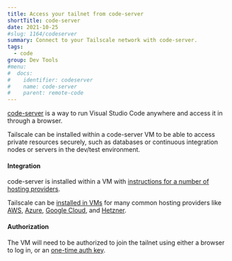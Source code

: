 ```yaml
---
title: Access your tailnet from code-server
shortTitle: code-server
date: 2021-10-25
#slug: 1164/codeserver
summary: Connect to your Tailscale network with code-server.
tags:
  - code
group: Dev Tools
#menu:
#  docs:
#    identifier: codeserver
#    name: code-server
#    parent: remote-code
---
```


[code-server](https://github.com/cdr/code-server) is a way to run Visual Studio Code anywhere and access it in through a browser.

Tailscale can be installed within a code-server VM to be able to access private resources securely,
such as databases or continuous integration nodes or servers in the dev/test environment.

#### Integration

code-server is installed within a VM with [instructions for a number of hosting providers](https://github.com/cdr/code-server/blob/main/docs/install.md).

Tailscale can be [installed in VMs](https://tailscale.com/kb/1031/install-linux/)
for many common hosting providers like
[AWS](https://tailscale.com/kb/1021/install-aws/),
[Azure](https://tailscale.com/kb/1142/cloud-azure-linux/),
[Google Cloud](https://tailscale.com/kb/1147/cloud-gce/), and
[Hetzner](https://tailscale.com/kb/1150/cloud-hetzner/).

#### Authorization

The VM will need to be authorized to join the tailnet using either a browser to log in,
or an [one-time auth key](https://login.tailscale.com/admin/settings/authkeys).
